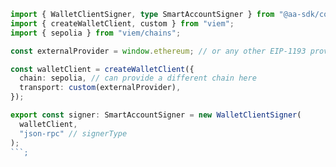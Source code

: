 ```ts twoslash wallet-client-signer.ts
import { WalletClientSigner, type SmartAccountSigner } from "@aa-sdk/core";
import { createWalletClient, custom } from "viem";
import { sepolia } from "viem/chains";

const externalProvider = window.ethereum; // or any other EIP-1193 provider

const walletClient = createWalletClient({
  chain: sepolia, // can provide a different chain here
  transport: custom(externalProvider),
});

export const signer: SmartAccountSigner = new WalletClientSigner(
  walletClient,
  "json-rpc" // signerType
);
```;
